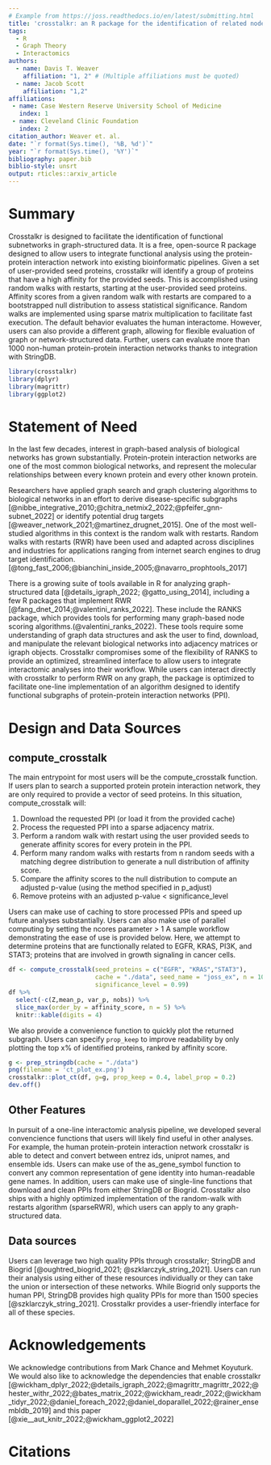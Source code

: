 ```yaml
---
# Example from https://joss.readthedocs.io/en/latest/submitting.html
title: 'crosstalkr: an R package for the identification of related nodes in biological networks'
tags:
  - R
  - Graph Theory
  - Interactomics
authors:
  - name: Davis T. Weaver
    affiliation: "1, 2" # (Multiple affiliations must be quoted)
  - name: Jacob Scott
    affiliation: "1,2"
affiliations:
 - name: Case Western Reserve University School of Medicine
   index: 1
 - name: Cleveland Clinic Foundation
   index: 2
citation_author: Weaver et. al.
date: "`r format(Sys.time(), '%B, %d')`"
year: "`r format(Sys.time(), '%Y')`"
bibliography: paper.bib
biblio-style: unsrt
output: rticles::arxiv_article
---
```


# Summary

Crosstalkr is designed to facilitate the identification of functional subnetworks in graph-structured data. 
It is a free, open-source R package designed to allow users to integrate functional analysis using the protein-protein interaction network into existing bioinformatic pipelines. 
Given a set of user-provided seed proteins, crosstalkr will identify a group of proteins that have a high affinity for the provided seeds. 
This is accomplished using random walks with restarts, starting at the user-provided seed proteins. 
Affinity scores from a given random walk with restarts are compared to a bootstrapped null distribution to assess statistical significance. 
Random walks are implemented using sparse matrix multiplication to facilitate fast execution. 
The default behavior evaluates the human interactome.
However, users can also provide a different graph, allowing for flexible evaluation of graph or network-structured data. 
Further, users can evaluate more than 1000 non-human protein-protein interaction networks thanks to integration with StringDB.

```r
library(crosstalkr)
library(dplyr)
library(magrittr)
library(ggplot2)
```

# Statement of Need

In the last few decades, interest in graph-based analysis of biological networks has grown substantially. 
Protein-protein interaction networks are one of the most common biological networks, and represent the molecular relationships between every known protein and every other known protein.

Researchers have applied graph search and graph clustering algorithms to biological networks in an effort to derive disease-specific subgraphs [@nibbe_integrative_2010;@chitra_netmix2_2022;@pfeifer_gnn-subnet_2022] or identify potential drug targets [@weaver_network_2021;@martinez_drugnet_2015]. 
One of the most well-studied algorithms in this context is the random walk with restarts.
Random walks with restarts (RWR) have been used and adapted across disciplines and industries for applications ranging from internet search engines to drug target identification.  [@tong_fast_2006;@bianchini_inside_2005;@navarro_prophtools_2017]

There is a growing suite of tools available in R for analyzing graph-structured data [@details_igraph_2022; @gatto_using_2014], including a few R packages that implement RWR [@fang_dnet_2014;@valentini_ranks_2022]. 
These include the RANKS package, which provides tools for performing many graph-based node scoring algorithms.(@valentini_ranks_2022).
These tools require some understanding of graph data structures and ask the user to find, download, and manipulate the relevant biological networks into adjacency matrices or igraph objects.
Crosstalkr compromises some of the flexibility of RANKS to provide an optimized, streamlined interface to allow users to integrate interactomic analyses into their workflow. 
While users can interact directly with crosstalkr to perform RWR on any graph, the package is optimized to facilitate one-line implementation of an algorithm designed to identify functional subgraphs of protein-protein interaction networks (PPI). 

# Design and Data Sources

## compute_crosstalk

The main entrypoint for most users will be the compute_crosstalk function.
If users plan to search a supported protein protein interaction network, they are 
only required to provide a vector of seed proteins. 
In this situation, compute_crosstalk will:

  1. Download the requested PPI (or load it from the provided cache)
  2. Process the requested PPI into a sparse adjacency matrix.
  3. Perform a random walk with restart using the user provided seeds to generate affinity scores for every protein in the PPI.
  4. Perform many random walks with restarts from n random seeds with a matching degree distribution to generate a null distribution of affinity score.
  5. Compare the affinity scores to the null distribution to compute an adjusted p-value (using the method specified in p_adjust)
  6. Remove proteins with an adjusted p-value < significance_level 

Users can make use of caching to store processed PPIs and speed up future analyses substantially. 
Users can also make use of parallel computing by setting the ncores parameter > 1
A sample workflow demonstrating the ease of use is provided below. 
Here, we attempt to determine proteins that are functionally related to EGFR, KRAS, PI3K, and STAT3; proteins that are involved in growth signaling in cancer cells. 


```r
df <- compute_crosstalk(seed_proteins = c("EGFR", "KRAS","STAT3"), 
                        cache = "./data", seed_name = "joss_ex", n = 1000, 
                        significance_level = 0.99)
df %>%
  select(-c(Z,mean_p, var_p, nobs)) %>%
  slice_max(order_by = affinity_score, n = 5) %>% 
  knitr::kable(digits = 4)
```

We also provide a convenience function to quickly plot the returned subgraph. Users can specify `prop_keep` to improve readability by only plotting the top x% of identified proteins, ranked by affinity score. 

```r
g <- prep_stringdb(cache = "./data")
png(filename = 'ct_plot_ex.png')
crosstalkr::plot_ct(df, g=g, prop_keep = 0.4, label_prop = 0.2)
dev.off()
```

## Other Features

In pursuit of a one-line interactomic analysis pipeline, we developed several convencience functions that users will likely find useful in other analyses. 
For example, the human protein-protein interaction network crosstalkr is able to detect and convert between entrez ids, uniprot names, and ensemble ids. 
Users can make use of the as_gene_symbol function to convert any common representation of gene identity into human-readable gene names.
In addition, users can make use of single-line functions that download and clean PPIs from either StringDB or Biogrid.
Crosstalkr also ships with a highly optimized implementation of the random-walk with restarts algorithm (sparseRWR), which users can apply to any graph-structured data. 

## Data sources 

Users can leverage two high quality PPIs through crosstalkr; StringDB and Biogrid [@oughtred_biogrid_2021; @szklarczyk_string_2021]. Users can run their analysis using either of these resources individually or they can take the union or intersection of these networks. While Biogrid only supports the human PPI, StringDB provides high quality PPIs for more than 1500 species [@szklarczyk_string_2021]. 
Crosstalkr provides a user-friendly interface for all of these species. 

# Acknowledgements

We acknowledge contributions from Mark Chance and Mehmet Koyuturk. 
We would also like to acknowledge the dependencies that enable crosstalkr [@wickham_dplyr_2022;@details_igraph_2022;@magrittr_magrittr_2022;@hester_withr_2022;@bates_matrix_2022;@wickham_readr_2022;@wickham_tidyr_2022;@daniel_foreach_2022;@daniel_doparallel_2022;@rainer_ensembldb_2019] and this paper [@xie__aut_knitr_2022;@wickham_ggplot2_2022]

# Citations

